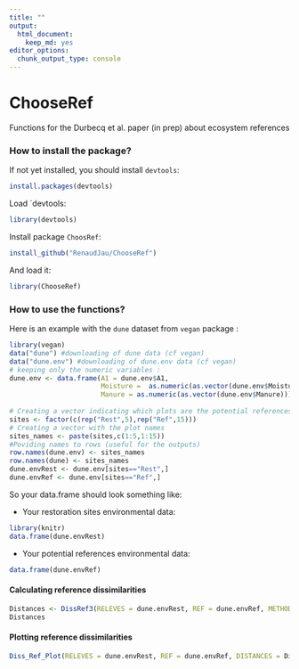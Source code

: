 ```yaml
---
title: ""
output: 
  html_document:
    keep_md: yes
editor_options: 
  chunk_output_type: console
---
```


# ChooseRef
Functions for the Durbecq et al. paper (in prep) about ecosystem references


### How to install the package?

If not yet installed, you should install `devtools`:

```r
install.packages(devtools)
```

Load `devtools:

```r
library(devtools) 
```

Install package `ChoosRef`:

```r
install_github("RenaudJau/ChooseRef")
```

And load it:

```r
library(ChooseRef)
```


### How to use the functions?

Here is an example with the `dune` dataset from `vegan` package :

```r
library(vegan)
data("dune") #downloading of dune data (cf vegan)
data("dune.env") #downloading of dune.env data (cf vegan)
# keeping only the numeric variables :
dune.env <- data.frame(A1 = dune.env$A1, 
                       Moisture =  as.numeric(as.vector(dune.env$Moisture)),
                       Manure = as.numeric(as.vector(dune.env$Manure)))
                                          
# Creating a vector indicating which plots are the potential references and which ones are the restored sites
sites <- factor(c(rep("Rest",5),rep("Ref",15)))
# Creating a vector with the plot names
sites_names <- paste(sites,c(1:5,1:15))
#Poviding names to rows (useful for the outputs)
row.names(dune.env) <- sites_names
row.names(dune) <- sites_names
dune.envRest <- dune.env[sites=="Rest",]
dune.envRef <- dune.env[sites=="Ref",]
```

So your data.frame should look something like:

* Your restoration sites environmental data:
```r
library(knitr)
data.frame(dune.envRest)
```

* Your potential references environmental data:
```r
data.frame(dune.envRef)
```

#### Calculating reference dissimilarities

```r
Distances <- DissRef3(RELEVES = dune.envRest, REF = dune.envRef, METHOD = "euclidean", DUPLICATES = FALSE)
Distances
```

#### Plotting reference dissimilarities

```r
Diss_Ref_Plot(RELEVES = dune.envRest, REF = dune.envRef, DISTANCES = Distances, LINK_NUMBER = "N_REF", N_REF = 3)
```

